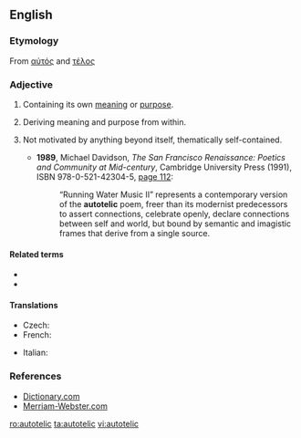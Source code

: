 ==English==

===Etymology===

From [[αὐτός#Ancient_Greek|αὐτός]] and [[τέλος#Ancient_Greek|τέλος]]

===Adjective===
{{en-adj}}

# {{context|of an entity or event|lang=en}} Containing its own [[meaning]] or [[purpose]].
# {{context|of a person|lang=en}} Deriving meaning and purpose from within.
# {{context|arts|of a work of art or literature|lang=en}} Not motivated by anything beyond itself, thematically self-contained.
#* '''1989''', Michael Davidson, ''The San Francisco Renaissance: Poetics and Community at Mid-century'', Cambridge University Press (1991), ISBN 978-0-521-42304-5, [http://books.google.com/books?id=e_q1WZR8eHIC&pg=PA112&dq=autotelic page 112]:
#*: “Running Water Music II” represents a contemporary version of the '''autotelic''' poem, freer than its modernist predecessors to assert connections, celebrate openly, declare connections between self and world, but bound by semantic and imagistic frames that derive from a single source.

====Related terms====
* {{l|en|autotelism}}
* {{l|en|heterotelic}}

====Translations====
{{trans-top|containing its own meaning or purpose}}
{{trans-mid}}
{{trans-bottom}}

{{trans-top|deriving meaning and purpose from within}}
{{trans-mid}}
{{trans-bottom}}

{{trans-top|not motivated by anything beyond itself}}
{{trans-mid}}
{{trans-bottom}}

{{checktrans-top}}
* Czech: {{t-check|cs|samoúčelný}}
* French: {{t+check|fr|autotélique}}
{{trans-mid}}
* Italian: {{t+check|it|autotelico}}
{{trans-bottom}}

===References===
* [http://dictionary.reference.com/browse/autotelic Dictionary.com]
* [http://www.m-w.com/dictionary/autotelic Merriam-Webster.com]

[[ro:autotelic]]
[[ta:autotelic]]
[[vi:autotelic]]